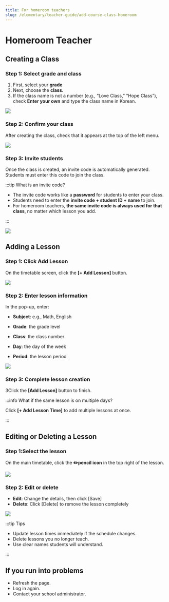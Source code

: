 ```yaml
---
title: For homeroom teachers
slug: /elementary/teacher-guide/add-course-class-homeroom
---
```



# Homeroom Teacher

## Creating a Class

### Step 1: Select grade and class

1. First, select your **grade**
2. Next, choose the **class.**
3. If the class name is not a number (e.g., “Love Class,” “Hope Class”), check **Enter your own** and type the class name in Korean.

<Image src="/img/en/elementary/teacher/02-01.jpg" size="lg" />

### Step 2: Confirm your class

After creating the class, check that it appears at the top of the left menu.

<Image src="/img/en/elementary/teacher/02-02.jpg" size="lg" />

### Step 3: Invite students

Once the class is created, an invite code is automatically generated. Students must enter this code to join the class.

:::tip What is an invite code?

- The invite code works like a **password** for students to enter your class.
- Students need to enter the **invite code + student ID + name** to join.
- For homeroom teachers, **the same invite code is always used for that class**, no matter which lesson you add.

:::

<Image src="/img/en/elementary/teacher/02-05.jpg" size="lg" />

## Adding a Lesson

### Step 1: Click Add Lesson

On the timetable screen, click the **[+ Add Lesson]** button.

<Image src="/img/en/elementary/teacher/03-01.jpg" size="lg" />

### Step 2: Enter lesson information

In the pop-up, enter:

- **Subject**: e.g., Math, English

- **Grade**: the grade level

- **Class**: the class number

- **Day**: the day of the week

- **Period**: the lesson period

<Image src="/img/en/elementary/teacher/03-02.jpg" size="lg" />

### Step 3: Complete lesson creation

3Click the **[Add Lesson]** button to finish.

:::info What if the same lesson is on multiple days?

Click **[+ Add Lesson Time]** to add multiple lessons at once.

:::

## Editing or Deleting a Lesson

### Step 1:Select the lesson

On the main timetable, click the **✏️pencil icon** in the top right of the lesson.

<Image src="/img/en/elementary/teacher/03-03.jpg" size="lg" />

### Step 2: Edit or delete

- **Edit**: Change the details, then click [Save]
- **Delete**: Click [Delete] to remove the lesson completely

<Image src="/img/en/elementary/teacher/03-04.jpg" size="lg" />

:::tip Tips

- Update lesson times immediately if the schedule changes.
- Delete lessons you no longer teach.
- Use clear names students will understand.

:::

## If you run into problems

- Refresh the page.
- Log in again.
- Contact your school administrator.
